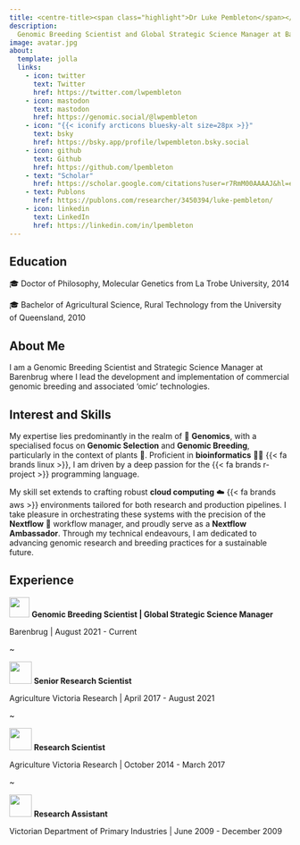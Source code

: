 ```yaml
---
title: <centre-title><span class="highlight">Dr Luke Pembleton</span></centre-title>
description:
  Genomic Breeding Scientist and Global Strategic Science Manager at Barenbrug.
image: avatar.jpg
about:
  template: jolla
  links:
    - icon: twitter
      text: Twitter
      href: https://twitter.com/lwpembleton
    - icon: mastodon
      text: mastodon
      href: https://genomic.social/@lwpembleton
    - icon: "{{< iconify arcticons bluesky-alt size=28px >}}"
      text: bsky
      href: https://bsky.app/profile/lwpembleton.bsky.social
    - icon: github
      text: Github
      href: https://github.com/lpembleton
    - text: "Scholar"
      href: https://scholar.google.com/citations?user=r7RmM00AAAAJ&hl=en
    - text: Publons
      href: https://publons.com/researcher/3450394/luke-pembleton/
    - icon: linkedin
      text: LinkedIn
      href: https://linkedin.com/in/lpembleton
---
```


<h2>[Education]{.highlight}</h2>

🎓 Doctor of Philosophy, Molecular Genetics from La Trobe University, 2014

🎓 Bachelor of Agricultural Science, Rural Technology from the University of Queensland, 2010

<h2>[About Me]{.highlight}</h2>

I am a Genomic Breeding Scientist and Strategic Science Manager at Barenbrug where I lead the development and implementation of commercial genomic breeding and associated 'omic' technologies.

<h2>[Interest and Skills]{.highlight}</h2>

My expertise lies predominantly in the realm of 🧬 **Genomics**, with a specialised focus on **Genomic Selection** and **Genomic Breeding**, particularly in the context of plants 🌱. Proficient in **bioinformatics** 👨‍💻 {{< fa brands linux >}}, I am driven by a deep passion for the {{< fa brands r-project >}} programming language.

My skill set extends to crafting robust **cloud computing** ☁️ {{< fa brands aws >}} environments tailored for both research and production pipelines. I take pleasure in orchestrating these systems with the precision of the **Nextflow** 🔂 workflow manager, and proudly serve as a **Nextflow Ambassador**. Through my technical endeavours, I am dedicated to advancing genomic research and breeding practices for a sustainable future.


<h2>[Experience]{.highlight}</h2>

![](images/Barenbrug.svg){width="36"} **Genomic Breeding Scientist \| Global Strategic Science Manager**

Barenbrug \| August 2021 - Current

\~

![](images/AgVic.svg){width="40"} **Senior Research Scientist**

Agriculture Victoria Research \| April 2017 - August 2021

\~

![](images/AgVic.svg){width="40"} **Research Scientist**

Agriculture Victoria Research \| October 2014 - March 2017

\~

![](images/DPI.svg){width="40"} **Research Assistant**

Victorian Department of Primary Industries \| June 2009 - December 2009
